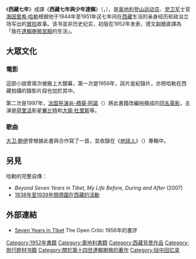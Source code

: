 {{noteTA

|G1=show

|G2=movie
}}
{{about|原著書本|電影|西藏七年 (電影)}}

{{Infobox book
| name          = 西藏七年<br />Seven Years in Tibet
| image         = [[File:Sevenyearsbookcover.jpg|File:Sevenyearsbookcover.jpg]]
| title_orig = Sieben Jahre in Tibet. Mein Leben am Hofe des Dalai Lama
| author        = [[海因里希·哈勒|海因里希·哈勒]]（Heinrich Harrer）
| publisher     = 多間出版社
| genre         = [[旅遊文學|旅遊文學]]
| release_date  = 1952年
| media_type    = 紙質（[[精裝|精裝]] & [[平裝|平裝]]）
| isbn           = 
| preceded_by    = 
| followed_by    = 
}}

《'''西藏七年'''》或譯《'''西藏七年與少年達賴'''》（{{lang-de|''Sieben Jahre in Tibet. Mein Leben am Hofe des Dalai Lama''}}，{{lang-en|''Seven Years in Tibet''}}），是[[奥地利|奥地利]][[登山|登山运动员]]、[[党卫军|党卫军]]士官[[海因里希·哈勒|海因里希·哈勒]]根据他于1944年至1951年这七年间在[[西藏|西藏]]生活的亲身经历和政治立场写出的[[冒险|冒险]]故事。该书並非历史纪实，初版在1952年发表，德文副題直譯為「我在[[達賴喇嘛|達賴喇嘛]][[布達拉宮|宮殿]]的生活」。

==大眾文化==
===電影===
這部小說曾兩次被搬上大銀幕，第一次是1956年，該片是紀錄片，亦把哈勒在西藏拍攝的錄影片段也加於其中。

第二次是1997年，[[法国|法国]][[导演|导演]][[尚-積葵·阿諾|尚-積葵·阿諾]]（{{lang|fr|Jean-Jacques Annaud}}）將此書籍改編拍摄成的[[西藏七年_(電影)|同名電影]]，主演是[[荷里活|荷里活]]影星[[畢比特|畢比特]]和[[大衛·杜里斯|大衛·杜里斯]]等。

===歌曲===
[[大卫·鲍伊|大卫·鲍伊]]曾根據此書與{{tsl|en|Reeves Gabrels|里维斯·加布尔}}合作寫了一首{{tsl|en|Seven Years in Tibet (song)|西藏七年 (歌曲)|同名歌曲}}，並收錄在《[[地球人_(專輯)|地球人]]》（{{tsl|en|Earthling (album)|Earthling}}）專輯中。

==另見==
哈勒的完整自傳：
*''Beyond Seven Years in Tibet, My Life Before, During and After'' (2007)
*[[1938年至1939年間德國在西藏的活動|1938年至1939年間德國在西藏的活動]]

==外部連結==
*[https://web.archive.org/web/20130117085440/http://theopencritic.com/?p=3 Seven Years in Tibet] The Open Critic 1956年的書評

{{DEFAULTSORT:Seven Years in Tibet}}
[[Category:1952年書籍|Category:1952年書籍]]
[[Category:奧地利書籍|Category:奧地利書籍]]
[[Category:西藏背景作品|Category:西藏背景作品]]
[[Category:旅行题材书籍|Category:旅行题材书籍]]
[[Category:關於第十四世達賴喇嘛的著作|Category:關於第十四世達賴喇嘛的著作]]
[[Category:狱中回忆录|Category:狱中回忆录]]